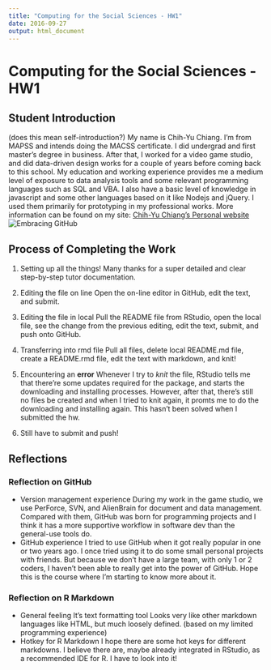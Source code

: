 ```yaml
---
title: "Computing for the Social Sciences - HW1"
date: 2016-09-27
output: html_document
---
```


# Computing for the Social Sciences - HW1

## Student Introduction
(does this mean self-introduction?)
My name is Chih-Yu Chiang. I'm from MAPSS and intends doing the MACSS certificate. I did undergrad and first master's degree in business. After that, I worked for a video game studio, and did data-driven design works for a couple of years before coming back to this school. My education and working experience provides me a medium level of exposure to data analysis tools and some relevant programming languages such as SQL and VBA. I also have a basic level of knowledge in javascript and some other languages based on it like Nodejs and jQuery. I used them primarily for prototyping in my professional works. More information can be found on my site:
[Chih-Yu Chiang's Personal website](http://www.chihyuchiang.info)
![Embracing GitHub](https://assets-cdn.github.com/images/modules/site/universe-logo.png)


## Process of Completing the Work
1. Setting up all the things!
Many thanks for a super detailed and clear step-by-step tutor documentation.

1. Editing the file on line
Open the on-line editor in GitHub, edit the text, and submit.

1. Editing the file in local
Pull the README file from RStudio, open the local file, see the change from the previous editing, edit the text, submit, and push onto GitHub.

1. Transferring into rmd file
Pull all files, delete local README.md file, create a README.rmd file, edit the text with markdown, and knit!

1. Encountering an **error**
Whenever I try to *knit* the file, RStudio tells me that there're some updates required for the package, and starts the downloading and installing processes. However, after that, there's still no files be created and when I tried to knit again, it promts me to do the downloading and installing again.
This hasn't been solved when I submitted the hw.

1. Still have to submit and push!


## Reflections
### Reflection on GitHub
* Version management experience
During my work in the game studio, we use PerForce, SVN, and AlienBrain for document and data management. Compared with them, GitHub was born for programming projects and I think it has a more supportive workflow in software dev than the general-use tools do.
* GitHub experience
I tried to use GitHub when it got really popular in one or two years ago. I once tried using it to do some small personal projects with friends. But because we don't have a large team, with only 1 or 2 coders, I haven't been able to really get into the power of GitHub. Hope this is the course where I'm starting to know more about it.

### Reflection on R Markdown
* General feeling
It's text formatting tool Looks very like other markdown languages like HTML, but much loosely defined. (based on my limited programming experience)
* Hotkey for R Markdown
I hope there are some hot keys for different markdowns. I believe there are, maybe already integrated in RStudio, as a recommended IDE for R. I have to look into it!